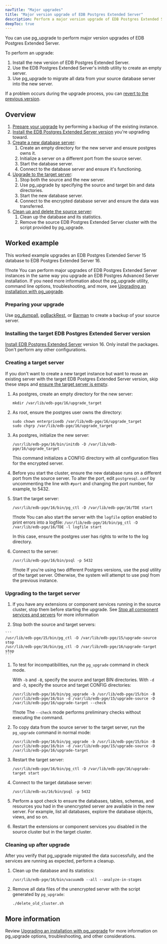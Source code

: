 ```yaml
---
navTitle: "Major upgrades"
title: "Major version upgrade of EDB Postgres Extended Server"
description: Perform a major version upgrade of EDB Postgres Extended Server. 
deepToc: true 
---
```


You can use pg_upgrade to perform major version upgrades of EDB Postgres Extended Server.

To perform an upgrade: 

1. Install the new version of EDB Postgres Extended Server. 
1. Use the EDB Postgres Extended Server's initdb utility to create an empty server. 
1. Use pg_upgrade to migrate all data from your source database server into the new server. 

If a problem occurs during the upgrade process, you can [revert to the previous version](/epas/latest/upgrading/04_upgrading_an_installation_with_pg_upgrade/06_reverting_to_the_old_cluster/#reverting_to_the_old_cluster).

## Overview 

1. [Prepare your upgrade](#preparing-your-upgrade) by performing a backup of the existing instance.
1. [Install the EDB Postgres Extended Server version](#installing-the-target-edb-postgres-extended-server-version) you're upgrading toward.
1. [Create a new database server](#creating-a-target-server):
    1. Create an empty directory for the new server and ensure postgres owns it.
    1. Initialize a server on a different port from the source server.
    1. Start the database server.
    1. Connect to the database server and ensure it's functioning.
1. [Upgrade to the target server](#upgrading-to-the-target-server):
    1. Stop both the source and the new server. 
    1. Use pg_upgrade by specifying the source and target bin and data directories. 
    1. Start the new database server. 
    1. Connect to the encrypted database server and ensure the data was transferred. 
1. [Clean up and delete the source server](#cleaning-up-after-upgrade):
    1. Clean up the database and its statistics. 
    1. Remove the source EDB Postgres Extended Server cluster with the script provided by pg_upgrade. 

## Worked example

This worked example upgrades an EDB Postgres Extended Server 15 database to EDB Postgres Extended Server 16. 

!!!note 
   You can perform major upgrades of EDB Postgres Extended Server instances in the same way you upgrade an EDB Postgres Advanced Server installation. If you need more information about the pg_upgrade utility, command line options, troubleshooting, and more, see [Upgrading an installation with pg_upgrade](/epas/latest/upgrading/04_upgrading_an_installation_with_pg_upgrade/).

### Preparing your upgrade 

Use [pg_dumpall](https://www.postgresql.org/docs/current/app-pg-dumpall.html), [pgBackRest](/supported-open-source/pgbackrest/), or [Barman](/supported-open-source/barman/) to create a backup of your source server. 

### Installing the target EDB Postgres Extended Server version

[Install EDB Postgres Extended Server](../installing/) version 16. Only install the packages. Don't perform any other configurations.

### Creating a target server 

If you don't want to create a new target instance but want to reuse an existing server with the target EDB Postgres Extended Server version, skip these steps and [ensure the target server is empty](/epas/latest/upgrading/04_upgrading_an_installation_with_pg_upgrade/03_upgrading_to_advanced_server/#step-2---empty-the-target-database). 

1.  As postgres, create an empty directory for the new server: 
  
    ```
    mkdir /var/lib/edb-pge/16/upgrade_target 
    ```

1.  As root, ensure the postgres user owns the directory:

    ```
    sudo chown enterprisedb /var/lib/edb-pge/16/upgrade_target
    sudo chgrp /var/lib/edb-pge/16/upgrade_target
    ```

1.  As postgres, initialize the new server: 
    
    ```
    /usr/lib/edb-pge/16/bin/initdb -D /var/lib/edb-pge/16/upgrade_target
    ```

    This command initializes a CONFIG directory with all configuration files for the encrypted server.

1.  Before you start the cluster, ensure the new database runs on a different port from the source server. To alter the port, edit `postgresql.conf` by uncommenting the line with `#port` and changing the port number, for example, to 5432.

1.  Start the target server: 

    ```
    /usr/lib/edb-pge/16/bin/pg_ctl -D /var/lib/edb-pge/16/TDE start
    ```

    !!!note 
       You can also start the server with the `logfile` option enabled to print errors into a logfile: 
       `/usr/lib/edb-pge/16/bin/pg_ctl -D /var/lib/edb-pge/16/TDE -l logfile start` 

       In this case, ensure the postgres user has rights to write to the log directory. 

1.  Connect to the server:

    ```
    /usr/lib/edb-pge/16/bin/psql -p 5432
    ```

    !!!note
       If you're using two different Postgres versions, use the psql utility of the target server. Otherwise, the system will attempt to use psql from the previous instance.

### Upgrading to the target server

1.  If you have any extensions or component services running in the source cluster, stop them before starting the upgrade. See [Stop all component services and servers](/epas/latest/upgrading/04_upgrading_an_installation_with_pg_upgrade/03_upgrading_to_advanced_server/#step-4---stop-all-component-services-and-servers) for more information

1.   Stop both the source and target servers:
    
    ```
    /usr/lib/edb-pge/15/bin/pg_ctl -D /var/lib/edb-pge/15/upgrade-source stop
    /usr/lib/edb-pge/16/bin/pg_ctl -D /var/lib/edb-pge/16/upgrade-target stop
    ```

1.  To test for incompatibilities, run the `pg_upgrade` command in check mode. 
    
    With `-b` and `-B`, specify the source and target BIN directories. With `-d` and `-D`, specify the source and target CONFIG directories:

    ```  
    /usr/lib/edb-pge/16/bin/pg_upgrade -b /usr/lib/edb-pge/15/bin -B /usr/lib/edb-pge/16/bin -d /var/lib/edb-pge/15/upgrade-source -D /var/lib/edb-pge/16/upgrade-target --check
    ```

    !!!note
       The `--check` mode performs preliminary checks without executing the command.

1.  To copy data from the source server to the target server, run the `pg_upgrade` command in normal mode: 

    ```
    /usr/lib/edb-pge/16/bin/pg_upgrade -b /usr/lib/edb-pge/15/bin -B /usr/lib/edb-pge/16/bin -d /var/lib/edb-pge/15/upgrade-source -D /var/lib/edb-pge/16/upgrade-target
    ```

1.  Restart the target server: 

    ```
    /usr/lib/edb-pge/16/bin/pg_ctl -D /var/lib/edb-pge/16/upgrade-target start
    ```

1.  Connect to the target database server:

    ```
    /usr/lib/edb-as/16/bin/psql -p 5432
    ```

1.  Perform a spot check to ensure the databases, tables, schemas, and resources you had in the unencrypted server are available in the new server. For example, list all databases, explore the database objects, views, and so on.

1.  Restart the extensions or component services you disabled in the source cluster but in the target cluster. 

### Cleaning up after upgrade 

After you verify that pg_upgrade migrated the data successfully, and the services are running as expected, perform a cleanup. 

1.  Clean up the database and its statistics:

    ```
    /usr/lib/edb-pge/16/bin/vacuumdb --all --analyze-in-stages
    ```

1.  Remove all data files of the unencrypted server with the script generated by `pg_upgrade`:

    ```
    ./delete_old_cluster.sh
    ```

## More information 

Review [Upgrading an installation with pg_upgrade](/epas/latest/upgrading/04_upgrading_an_installation_with_pg_upgrade/) for more information on pg_upgrade options, troubleshooting, and other considerations.
